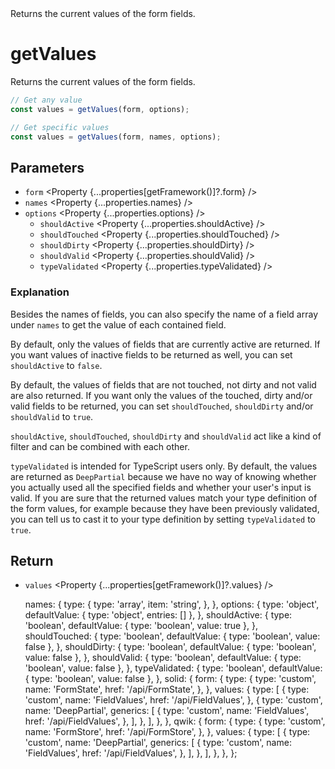 
<Title>getValues</Title>
<Description>Returns the current values of the form fields.</Description>

# getValues

Returns the current values of the form fields.

```ts
// Get any value
const values = getValues(form, options);

// Get specific values
const values = getValues(form, names, options);
```

## Parameters

- `form` <Property {...properties[getFramework()]?.form} />
- `names` <Property {...properties.names} />
- `options` <Property {...properties.options} />
  - `shouldActive` <Property {...properties.shouldActive} />
  - `shouldTouched` <Property {...properties.shouldTouched} />
  - `shouldDirty` <Property {...properties.shouldDirty} />
  - `shouldValid` <Property {...properties.shouldValid} />
  - `typeValidated` <Property {...properties.typeValidated} />

### Explanation

Besides the names of fields, you can also specify the name of a field array under `names` to get the value of each contained field.

By default, only the values of fields that are currently active are returned. If you want values of inactive fields to be returned as well, you can set `shouldActive` to `false`.

By default, the values of fields that are not touched, not dirty and not valid are also returned. If you want only the values of the touched, dirty and/or valid fields to be returned, you can set `shouldTouched`, `shouldDirty` and/or `shouldValid` to `true`.

`shouldActive`, `shouldTouched`, `shouldDirty` and `shouldValid` act like a kind of filter and can be combined with each other.

<Solid block>

`typeValidated` is intended for TypeScript users only. By default, the values are returned as `DeepPartial` because we have no way of knowing whether you actually used all the specified fields and whether your user's input is valid. If you are sure that the returned values match your type definition of the form values, for example because they have been previously validated, you can tell us to cast it to your type definition by setting `typeValidated` to `true`.

</Solid>

## Return

- `values` <Property {...properties[getFramework()]?.values} />

  names: {
    type: {
      type: 'array',
      item: 'string',
    },
  },
  options: {
    type: 'object',
    defaultValue: { type: 'object', entries: [] },
  },
  shouldActive: {
    type: 'boolean',
    defaultValue: { type: 'boolean', value: true },
  },
  shouldTouched: {
    type: 'boolean',
    defaultValue: { type: 'boolean', value: false },
  },
  shouldDirty: {
    type: 'boolean',
    defaultValue: { type: 'boolean', value: false },
  },
  shouldValid: {
    type: 'boolean',
    defaultValue: { type: 'boolean', value: false },
  },
  typeValidated: {
    type: 'boolean',
    defaultValue: { type: 'boolean', value: false },
  },
  solid: {
    form: {
      type: {
        type: 'custom',
        name: 'FormState',
        href: '/api/FormState',
      },
    },
    values: {
      type: [
        {
          type: 'custom',
          name: 'FieldValues',
          href: '/api/FieldValues',
        },
        {
          type: 'custom',
          name: 'DeepPartial',
          generics: [
            {
              type: 'custom',
              name: 'FieldValues',
              href: '/api/FieldValues',
            },
          ],
        },
      ],
    },
  },
  qwik: {
    form: {
      type: {
        type: 'custom',
        name: 'FormStore',
        href: '/api/FormStore',
      },
    },
    values: {
      type: [
        {
          type: 'custom',
          name: 'DeepPartial',
          generics: [
            {
              type: 'custom',
              name: 'FieldValues',
              href: '/api/FieldValues',
            },
          ],
        },
      ],
    },
  },
};
